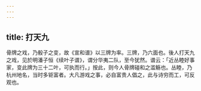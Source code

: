 ```yaml
---
---
---
```

title: 打天九
---



骨牌之戏，乃骰子之变，故《宣和谱》以三牌为率。三牌，乃六面也。後人打天九之戏，见於明潘子恒《续叶子谱》，谓分华夷二队，至今犹然。谱云：「近丛睦好事家，变此牌为三十二叶，可执而行。」按此，则今人骨牌碰和之滥觞也。丛睦，乃杭州地名，当时多钜富者。大凡游戏之事，必自富贵人倡之，此与诗穷而工，可反观也。